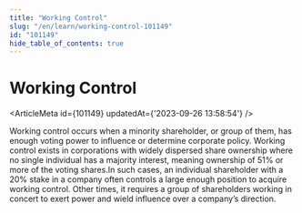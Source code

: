 ```yaml
---
title: "Working Control"
slug: "/en/learn/working-control-101149"
id: "101149"
hide_table_of_contents: true
---
```



# Working Control

<ArticleMeta id={101149} updatedAt={'2023-09-26 13:58:54'} />
<div className='border-solid border-b border-t-0 my-4 border-[var(--ifm-color-gray-300)]' />

Working control occurs when a minority shareholder, or group of them, has enough voting power to influence or determine corporate policy. Working control exists in corporations with widely dispersed share ownership where no single individual has a majority interest, meaning ownership of 51% or more of the voting shares.In such cases, an individual shareholder with a 20% stake in a company often controls a large enough position to acquire working control. Other times, it requires a group of shareholders working in concert to exert power and wield influence over a company’s direction.
